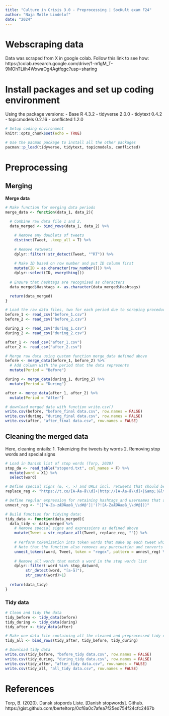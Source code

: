 ```yaml
---
title: "Culture in Crisis 3.0 - Preprocessing | SocKult exam F24"
author: "Naja Mølle Lindelof"
date: "2024"
---
```


# Webscraping data
Data was scraped from X in google colab. Follow this link to see how: https://colab.research.google.com/drive/1-m1gM_T-9MOhTLiih4WxwaOg4Agtfqgc?usp=sharing 

# Install packages and set up coding environment

Using the package versions:
- Base R 4.3.2
- tidyverse 2.0.0
- tidytext 0.4.2
- topicmodels 0.2.16
- conflicted 1.2.0


```r

# Setup coding environment
knitr::opts_chunk$set(echo = TRUE)

# Use the pacman package to install all the other packages
pacman::p_load(tidyverse, tidytext, topicmodels, conflicted)

```

# Preprocessing

## Merging

__Merge data__
```r

# Make function for merging data periods
merge_data <- function(data_1, data_2){
  
  # Combine raw data file 1 and 2,
  data_merged <- bind_rows(data_1, data_2) %>%

    # Remove any doublets of tweets
    distinct(Tweet, .keep_all = T) %>% 
    
    # Remove retweets
    dplyr::filter(!str_detect(Tweet, "^RT")) %>% 
    
    # Make ID based on row number and put ID column first
    mutate(ID = as.character(row_number())) %>% 
    dplyr::select(ID, everything())
  
  # Ensure that hashtags are recognised as characters
  data_merged$Hashtags <- as.character(data_merged$Hashtags)

  return(data_merged)
}

```


```r

# Load the raw data files, two for each period due to scraping procedure
before_1 <- read_csv("before_1.csv")
before_2 <- read_csv("before_2.csv")

during_1 <- read_csv("during_1.csv")
during_2 <- read_csv("during_2.csv")

after_1 <- read_csv("after_1.csv")
after_2 <- read_csv("after_2.csv")

```

```r

# Merge raw data using custom function merge_data defined above
before <- merge_data(before_1, before_2) %>% 
  # Add column with the period that the data represents
  mutate(Period = "Before")

during <- merge_data(during_1, during_2) %>% 
  mutate(Period = "During")

after <- merge_data(after_1, after_2) %>% 
  mutate(Period = "After")

```

```r

# download merged data with function write.csv()
write.csv(before, "before_final data.csv", row.names = FALSE)
write.csv(during, "during_final data.csv", row.names = FALSE)
write.csv(after, "after_final data.csv", row.names = FALSE)

```


## Cleaning the merged data

Here, cleaning entails:
1. Tokenizing the tweets by words
2. Removing stop words and special signs


```r

# Load in Danish list of stop words (Torp, 2020)
stop_da <- read_table("stopord.txt", col_names = F) %>%
  mutate(word = X1) %>% 
  select(word)

# Define special signs (&, <, >) and URLs incl. retweets that should be removed, using regular expressions (regex)
replace_reg <- "https://t.co/[A-Åa-å\\d]+|http://[A-Åa-å\\d]+|&amp;|&lt;|&gt;|RT|https"

# Define regular expression for retaining hashtags and usernames that are meaningful in Twitter language
unnest_reg <- "([^A-Za-zÆØÅæøå_\\d#@']|'(?![A-ZaÆØÅæøå_\\d#@]))"

```



```r

# Build function for tidying data:
tidy_data <- function(data_merged){
  data_tidy <- data_merged %>% 
    # Remove special signs and expressions as defined above
    mutate(Tweet = str_replace_all(Tweet, replace_reg, "")) %>% 
    
    # Perform tokenization into token words that make up each tweet while retaining hashtags and usernames as defined above
    # Note that the function also removes any punctuation and converts all letters to lowercase
    unnest_tokens(word, Tweet, token = "regex", pattern = unnest_reg) %>% 
    
    # Remove all words that match a word in the stop words list
    dplyr::filter(!word %in% stop_da$word, 
         str_detect(word, "[a-å]"),
         str_count(word)>1)
    
  return(data_tidy)
}

```


### Tidy data

```r

# Clean and tidy the data
tidy_before <- tidy_data(before)
tidy_during <- tidy_data(during)
tidy_after <- tidy_data(after)

```

```r

# Make one data file containing all the cleaned and preprocessed tidy data
tidy_all <- bind_rows(tidy_after, tidy_before, tidy_during)

```


```r

# Download tidy data
write.csv(tidy_before, "before_tidy data.csv", row.names = FALSE)
write.csv(tidy_during, "during_tidy data.csv", row.names = FALSE)
write.csv(tidy_after, "after_tidy data.csv", row.names = FALSE)
write.csv(tidy_all, "all_tidy data.csv", row.names = FALSE)

```


# References
Torp, B. (2020). Dansk stopords Liste. [Danish stopwords]. Github. https://gist.github.com/berteltorp/0cf8a0c7afea7f25ed754f24cfc2467b


